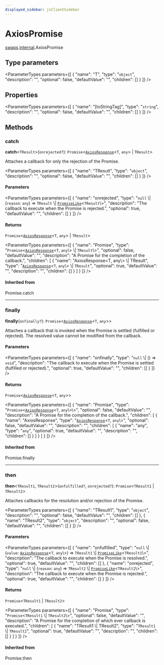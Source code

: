 ```yaml
---
displayed_sidebar: jsClientSidebar
---
```



# AxiosPromise

[swaps](../../modules/swaps.mdx).[internal](../../swaps/modules/swaps.internal.mdx).AxiosPromise

## Type parameters

<ParameterTypes parameters={[
  {
    "name": "T",
    "type": "`object`",
    "description": "",
    "optional": false,
    "defaultValue": "",
    "children": []
  }
]} />

## Properties

<ParameterTypes parameters={[
  {
    "name": "[toStringTag]",
    "type": "`string`",
    "description": "",
    "optional": false,
    "defaultValue": "",
    "children": []
  }
]} />

## Methods

### catch

**catch**<`TResult`\>(`onrejected?`): `Promise`<[`AxiosResponse`](swaps.internal.AxiosResponse.mdx)<`T`, `any`\> \| `TResult`\>

Attaches a callback for only the rejection of the Promise.

<ParameterTypes parameters={[
  {
    "name": "TResult",
    "type": "`object`",
    "description": "",
    "optional": false,
    "defaultValue": "",
    "children": []
  }
]} />

#### Parameters

<ParameterTypes parameters={[
  {
    "name": "onrejected",
    "type": "``null`` \\| (`reason`: `any`) => `TResult` \\| [`PromiseLike`](admin_discounts.internal.PromiseLike.mdx)<`TResult`\\>",
    "description": "The callback to execute when the Promise is rejected.",
    "optional": true,
    "defaultValue": "",
    "children": []
  }
]} />

#### Returns

`Promise`<[`AxiosResponse`](swaps.internal.AxiosResponse.mdx)<`T`, `any`\> \| `TResult`\>

<ParameterTypes parameters={[
  {
    "name": "Promise",
    "type": "`Promise`<[`AxiosResponse`](swaps.internal.AxiosResponse.mdx)<`T`, `any`\\> \\| `TResult`\\>",
    "optional": false,
    "defaultValue": "",
    "description": "A Promise for the completion of the callback.",
    "children": [
      {
        "name": "AxiosResponse<T, any\\> \\| TResult",
        "type": "[`AxiosResponse`](swaps.internal.AxiosResponse.mdx)<`T`, `any`\\> \\| `TResult`",
        "optional": true,
        "defaultValue": "",
        "description": "",
        "children": []
      }
    ]
  }
]} />

#### Inherited from

Promise.catch

___

### finally

**finally**(`onfinally?`): `Promise`<[`AxiosResponse`](swaps.internal.AxiosResponse.mdx)<`T`, `any`\>\>

Attaches a callback that is invoked when the Promise is settled (fulfilled or rejected). The
resolved value cannot be modified from the callback.

#### Parameters

<ParameterTypes parameters={[
  {
    "name": "onfinally",
    "type": "``null`` \\| () => `void`",
    "description": "The callback to execute when the Promise is settled (fulfilled or rejected).",
    "optional": true,
    "defaultValue": "",
    "children": []
  }
]} />

#### Returns

`Promise`<[`AxiosResponse`](swaps.internal.AxiosResponse.mdx)<`T`, `any`\>\>

<ParameterTypes parameters={[
  {
    "name": "Promise",
    "type": "`Promise`<[`AxiosResponse`](swaps.internal.AxiosResponse.mdx)<`T`, `any`\\>\\>",
    "optional": false,
    "defaultValue": "",
    "description": "A Promise for the completion of the callback.",
    "children": [
      {
        "name": "AxiosResponse",
        "type": "[`AxiosResponse`](swaps.internal.AxiosResponse.mdx)<`T`, `any`\\>",
        "optional": false,
        "defaultValue": "",
        "description": "",
        "children": [
          {
            "name": "any",
            "type": "`any`",
            "optional": true,
            "defaultValue": "",
            "description": "",
            "children": []
          }
        ]
      }
    ]
  }
]} />

#### Inherited from

Promise.finally

___

### then

**then**<`TResult1`, `TResult2`\>(`onfulfilled?`, `onrejected?`): `Promise`<`TResult1` \| `TResult2`\>

Attaches callbacks for the resolution and/or rejection of the Promise.

<ParameterTypes parameters={[
  {
    "name": "TResult1",
    "type": "`object`",
    "description": "",
    "optional": false,
    "defaultValue": "",
    "children": []
  },
  {
    "name": "TResult2",
    "type": "`object`",
    "description": "",
    "optional": false,
    "defaultValue": "",
    "children": []
  }
]} />

#### Parameters

<ParameterTypes parameters={[
  {
    "name": "onfulfilled",
    "type": "``null`` \\| (`value`: [`AxiosResponse`](swaps.internal.AxiosResponse.mdx)<`T`, `any`\\>) => `TResult1` \\| [`PromiseLike`](admin_discounts.internal.PromiseLike.mdx)<`TResult1`\\>",
    "description": "The callback to execute when the Promise is resolved.",
    "optional": true,
    "defaultValue": "",
    "children": []
  },
  {
    "name": "onrejected",
    "type": "``null`` \\| (`reason`: `any`) => `TResult2` \\| [`PromiseLike`](admin_discounts.internal.PromiseLike.mdx)<`TResult2`\\>",
    "description": "The callback to execute when the Promise is rejected.",
    "optional": true,
    "defaultValue": "",
    "children": []
  }
]} />

#### Returns

`Promise`<`TResult1` \| `TResult2`\>

<ParameterTypes parameters={[
  {
    "name": "Promise",
    "type": "`Promise`<`TResult1` \\| `TResult2`\\>",
    "optional": false,
    "defaultValue": "",
    "description": "A Promise for the completion of which ever callback is executed.",
    "children": [
      {
        "name": "TResult1 \\| TResult2",
        "type": "`TResult1` \\| `TResult2`",
        "optional": true,
        "defaultValue": "",
        "description": "",
        "children": []
      }
    ]
  }
]} />

#### Inherited from

Promise.then
